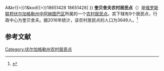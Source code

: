 {{Infobox Settlement
| official_name = 奎贝舍夫农村居民点
| native_name = Куйбышевское сельское поселение
| settlement_type = [[农村居民点|农村居民点]]
| subdivision_type = [[国家|国家]]
| subdivision_type1 = [[州_(俄罗斯)|州]]
| subdivision_type2 = [[区_(苏联)|区]]
| subdivision_name = {{RUS}}
| subdivision_name1 = [[伏尔加格勒州|伏尔加格勒州]]
| subdivision_name2 = [[中阿赫图巴区|中阿赫图巴区]]
| seat_type = 行政中心
| seat = 奎贝舍夫
| population_as_of=2016
| population_footnotes = <ref name=stat />
| population_total = 3649
| coordinates_display = inline,title
| latd = 48 | latm = 40 | lats = 46 | latNS = N
| longd = 44 | longm = 50 | longs = 58 | longEW = E
| timezone = [[莫斯科时间|MSK]]
| utc_offset = +3
| blank_name = [[俄罗斯市政土地区划代码|OKTMO编码]]
| blank_info = [http://classif.spb.ru/classificators/view/tma.php?st{{=}}A&kr{{=}}1&kod{{=}}18651428 18651428]
}}
'''奎贝舍夫农村居民点'''（{{lang-ru|Куйбышевское сельское поселение}}）是[[俄罗斯联邦|俄罗斯联邦]][[伏尔加格勒州|伏尔加格勒州]][[中阿赫图巴区|中阿赫图巴区]]所属的一个[[农村居民点|农村居民点]]。其下辖有9个居民点，行政中心为奎贝舍夫。据2016年统计，该农村居民点的人口为3649人。<ref name=stat>{{cite web | url = http://www.gks.ru/free_doc/doc_2016/bul_dr/mun_obr2016.rar | title = Численность населения Российской Федерации по муниципальным образованиям на 1 января 2016 года | language = ru | accessdate = 2016-12-19 | archive-date = 2019-05-13 | archive-url = https://web.archive.org/web/20190513150350/http://www.gks.ru/free_doc/doc_2016/bul_dr/mun_obr2016.rar | dead-url = no }}</ref>

== 参考文献 ==
{{reflist}}

{{Russia-stub}}

[[Category:伏尔加格勒州农村居民点|Category:伏尔加格勒州农村居民点]]